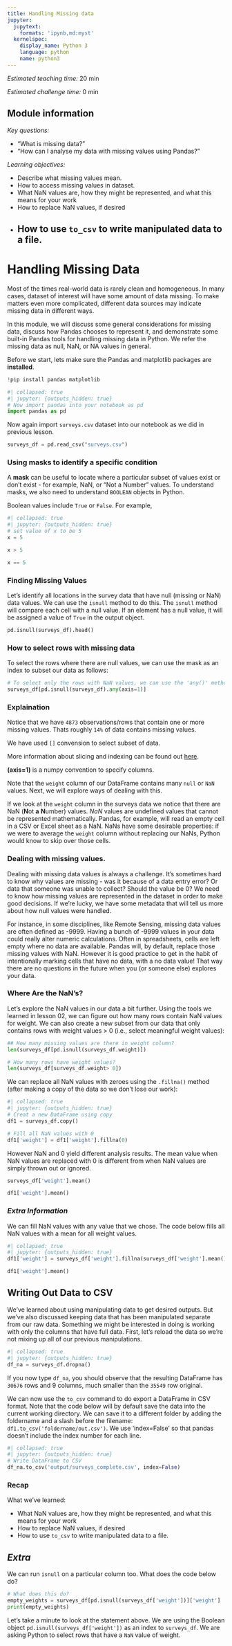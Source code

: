 ```yaml
---
title: Handling Missing data
jupyter:
  jupytext:
    formats: 'ipynb,md:myst'
  kernelspec:
    display_name: Python 3
    language: python
    name: python3
---
```



*Estimated teaching time:* 20 min

*Estimated challenge time:* 0 min


## Module information

*Key questions:*

  - "What is missing data?"
  - "How  can I analyse my data with missing values using Pandas?"
    
*Learning objectives:*

  - Describe what missing values mean.
  - How to access missing values in dataset.
  - What NaN values are, how they might be represented, and what this means for your work
  - How to replace NaN values, if desired
  - How to use `to_csv` to write manipulated data to a file.
---



# Handling Missing Data

Most of the times real-world data is rarely clean and homogeneous. In many cases, dataset of interest will have some amount of data missing. To make matters even more complicated, different data sources may indicate missing data in different ways.

In this module, we will discuss some general considerations for missing data, discuss how Pandas chooses to represent it, and demonstrate some built-in Pandas tools for handling missing data in Python. We refer the missing data as null, NaN, or NA values in general.

Before we start, lets make sure the Pandas and matplotlib packages are **installed**. 

```python
!pip install pandas matplotlib
```

```python
#| collapsed: true
#| jupyter: {outputs_hidden: true}
# Now import pandas into your notebook as pd
import pandas as pd
```

Now again import `surveys.csv` dataset into our notebook as we did in previous lesson.

```python
surveys_df = pd.read_csv("surveys.csv")
```

### Using masks to identify a specific condition

A **mask** can be useful to locate where a particular subset of values exist or
don't exist - for example,  NaN, or "Not a Number" values. To understand masks,
we also need to understand `BOOLEAN` objects in Python.

Boolean values include `True` or `False`. For example,

```python
#| collapsed: true
#| jupyter: {outputs_hidden: true}
# set value of x to be 5
x = 5
```

```python
x > 5
```

```python
x == 5
```

### Finding Missing Values

Let's identify all locations in the survey data that have
null (missing or NaN) data values. We can use the `isnull` method to do this.
The `isnull` method will compare each cell with a null value. If an element
has a null value, it will be assigned a value of  `True` in the output object.

```python
pd.isnull(surveys_df).head()
```

### How to select rows with missing data

To select the rows where there are null values, we can use
the mask as an index to subset our data as follows:


```python
# To select only the rows with NaN values, we can use the 'any()' method
surveys_df[pd.isnull(surveys_df).any(axis=1)]
```

### Explaination

Notice that we have `4873` observations/rows that contain one or more missing values. 
Thats roughly `14%` of data contains missing values.

We have used `[]` convension to select subset of data. 

More information about slicing and indexing can be found out [here](indexing.qmd).

**(axis=1)** is a numpy convention to specify columns. 

Note that the `weight` column of our DataFrame contains many `null` or `NaN`
values. Next, we will explore ways of dealing with this.

If we look at the `weight` column in the surveys
data we notice that there are NaN (**N**ot **a** **N**umber) values. *NaN* values are undefined
values that cannot be represented mathematically. Pandas, for example, will read
an empty cell in a CSV or Excel sheet as a NaN. NaNs have some desirable properties: if we
were to average the `weight` column without replacing our NaNs, Python would know to skip
over those cells.


### Dealing with missing values.

Dealing with missing data values is always a challenge. It's sometimes hard to
know why values are missing - was it because of a data entry error? Or data that
someone was unable to collect? Should the value be 0? We need to know how
missing values are represented in the dataset in order to make good decisions.
If we're lucky, we have some metadata that will tell us more about how null
values were handled.

For instance, in some disciplines, like Remote Sensing, missing data values are
often defined as -9999. Having a bunch of -9999 values in your data could really
alter numeric calculations. Often in spreadsheets, cells are left empty where no
data are available. Pandas will, by default, replace those missing values with
NaN. However it is good practice to get in the habit of intentionally marking
cells that have no data, with a no data value! That way there are no questions
in the future when you (or someone else) explores your data.

### Where Are the NaN's?

Let's explore the NaN values in our data a bit further. Using the tools we
learned in lesson 02, we can figure out how many rows contain NaN values for
weight. We can also create a new subset from our data that only contains rows
with weight values > 0 (i.e., select meaningful weight values):


```python
## How many missing values are there in weight column?
len(surveys_df[pd.isnull(surveys_df.weight)])
```

```python
# How many rows have weight values?
len(surveys_df[surveys_df.weight> 0])
```

We can replace all NaN values with zeroes using the `.fillna()` method (after
making a copy of the data so we don't lose our work):

```python
#| collapsed: true
#| jupyter: {outputs_hidden: true}
# Creat a new DataFrame using copy
df1 = surveys_df.copy()

# Fill all NaN values with 0
df1['weight'] = df1['weight'].fillna(0)
```


However NaN and 0 yield different analysis results. The mean value when NaN
values are replaced with 0 is different from when NaN values are simply thrown
out or ignored.

```python
surveys_df['weight'].mean()
```

```python
df1['weight'].mean()
```

### _Extra Information_
We can fill NaN values with any value that we chose. The code below fills all
NaN values with a mean for all weight values.

```python
#| collapsed: true
#| jupyter: {outputs_hidden: true}
df1['weight'] = surveys_df['weight'].fillna(surveys_df['weight'].mean())
```

```python
df1['weight'].mean()
```

## Writing Out Data to CSV

We've learned about using manipulating data to get desired outputs. But we've also discussed
keeping data that has been manipulated separate from our raw data. Something we might be interested
in doing is working with only the columns that have full data. First, let's reload the data so
we're not mixing up all of our previous manipulations.

```python
#| collapsed: true
#| jupyter: {outputs_hidden: true}
df_na = surveys_df.dropna()
```

If you now type ```df_na```, you should observe that the resulting DataFrame has `30676` rows
and 9 columns, much smaller than the `35549` row original.

We can now use the `to_csv` command to do export a DataFrame in CSV format. Note that the code
below will by default save the data into the current working directory. We can
save it to a different folder by adding the foldername and a slash before the filename:
`df1.to_csv('foldername/out.csv')`. 
We use 'index=False' so that
pandas doesn't include the index number for each line.


```python
#| collapsed: true
#| jupyter: {outputs_hidden: true}
# Write DataFrame to CSV
df_na.to_csv('output/surveys_complete.csv', index=False)
```

### Recap

What we've learned:

+ What NaN values are, how they might be represented, and what this means for your work
+ How to replace NaN values, if desired
+ How to use `to_csv` to write manipulated data to a file.


## _Extra_
We can run `isnull` on a particular column too. What does the code below do?

```python
# What does this do?
empty_weights = surveys_df[pd.isnull(surveys_df['weight'])]['weight']
print(empty_weights)
```

Let's take a minute to look at the statement above. We are using the Boolean
object `pd.isnull(surveys_df['weight'])` as an index to `surveys_df`. We are
asking Python to select rows that have a `NaN` value of weight.


